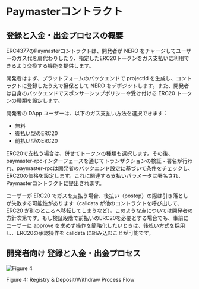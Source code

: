 # Paymasterコントラクト

## 登録と入金・出金プロセスの概要
ERC4377のPaymasterコントラクトは、開発者が NERO をチャージしてユーザーのガス代を肩代わりしたり、指定したERC20トークンをガス支払いに利用できるよう交換する機能を提供します。

開発者はまず、プラットフォームのバックエンドで projectId を生成し、コントラクトに登録したうえで担保として NERO をデポジットします。また、開発者は自身のバックエンドでスポンサーシップポリシーや受け付ける ERC20 トークンの種類を設定します。

開発者の DApp ユーザーは、以下のガス支払い方法を選択できます：

- 無料
- 後払い型のERC20
- 前払い型のERC20

ERC20で支払う場合は、併せてトークンの種類も選択します。その後、paymaster-rpcインターフェースを通じてトランザクションの検証・署名が行われ、paymaster-rpcは開発者のバックエンド設定に基づいて条件をチェックし、ERC20の価格を設定します。これに関連する支払いパラメータは署名され、Paymasterコントラクトに提出されます。

ユーザーが ERC20 でガスを支払う場合、後払い（postop）の際は引き落としが失敗する可能性があります（calldata が他のコントラクトを呼び出して、ERC20 が別のところへ移転してしまうなど）。このような点については開発者の方針次第です。もし検証段階で前払いのERC20を必要とする場合でも、事前にユーザーに approve を求めず操作を簡略化したいときは、後払い方式を採用し、ERC20の承認操作を calldata に組み込むことが可能です。

## 開発者向け 登録と入金・出金プロセス

<div style={{ height: '2rem' }} />
<div style={{ textAlign: 'center' }}>
  <img src="/assets/aaPlatform/figure4.png" alt="Figure 4" />
  <p style={{ fontStyle: 'italic' }}>Figure 4: Registry & Deposit/Withdraw Process Flow</p>
</div>